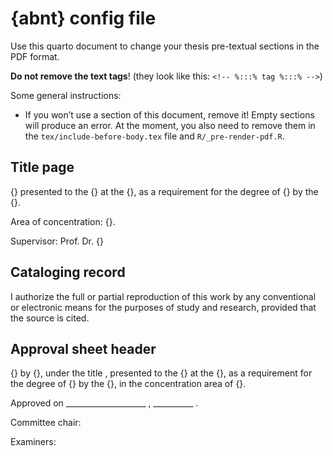 # {abnt} config file

Use this quarto document to change your thesis pre-textual sections in the PDF format.

__Do not remove the text tags__! (they look like this: `<!-- %:::% tag %:::% -->`)

Some general instructions:

* If you won't use a section of this document, remove it! Empty sections will produce an error. At the moment, you also need to remove them in the `tex/include-before-body.tex` file and `R/_pre-render-pdf.R`.

## Title page

<!-- %:::% title-page body begin %:::% -->
{\imprimirtipotrabalho} presented to the {\imprimirescola} at the {\imprimiruniversidade}, as a requirement for the degree of {\imprimirtituloacademico} by the {\imprimirprograma}.

\smallskip
Area of concentration: {\imprimirareadeconcentracao}.

\smallskip
Supervisor: Prof. Dr. {\imprimirorientador}
<!-- %:::% title-page body end %:::% -->

## Cataloging record

<!-- %:::% cataloging-record body begin %:::% -->
I authorize the full or partial reproduction of this work by any conventional or electronic means for the purposes of study and research, provided that the source is cited.
\small


\vfill
\begin{center}
CATALOGUING IN PUBLICATION

(University of São Paulo. School of Arts, Sciences and Humanities. Library)

{\tiny CRB 8-4936}

\medskip
\ABNTEXfontereduzida
\setlength{\fboxsep}{1cm}
\fbox{
\begin{minipage}[c][6cm]{12cm}
Azevedo, Daniel Kachvartanian de

\hspace{0.5cm} {\imprimirtitulo}  / {\imprimirautor} ; supervisor, {\imprimirorientador}. -- {\imprimirdata}

\hspace{0.5cm} {\thelastpage} p : il.

\smallskip
\hspace{0.5cm} {\imprimirtipotrabalho} (\imprimirtituloacademico) -- {\imprimirprograma}, {\imprimirescola}, {\imprimiruniversidade}.

\hspace{0.5cm} {\imprimirnotadeversao}.

\smallskip
\hspace{0.5cm} 1. Complexity science. 2. Chronobiology. 3. Biological rhythms. 4. Chronotypes. 5. Circadian phenotypes. 6. Entrainment. 7. Latitude. I. Rodrigues Neto, Camilo, supervisor II. Title.

\end{minipage}
}
\end{center}
\vspace{\hugeskipamount}
<!-- %:::% cataloging-record body end %:::% -->

## Approval sheet header

<!-- %:::% approval-sheet body begin %:::% -->
{\imprimirtipotrabalho} by {\imprimirautor}, under the title \textbf{\imprimirtitulo}, presented to the {\imprimirescola} at the {\imprimiruniversidade}, as a requirement for the degree of {\imprimirtituloacademico} by the {\imprimirprograma}, in the concentration area of {\imprimirareadeconcentracao}.

\vspace{\hugeskipamount}
Approved on \_\_\_\_\_\_\_\_\_\_\_\_\_\_\_\_\_\_\_\_ , \_\_\_\_\_\_\_\_\_\_ .

\vspace{\hugeskipamount}
\begin{center}
  Examination committee
\end{center}

\vspace{\smallskipamount}
Committee chair:

\vspace{\tinyskipamount}
\begingroup

\AtBeginEnvironment{tabular}{
  \normalsize
  \renewcommand{\arraystretch}{2}
}

\setlength{\arrayrulewidth}{0pt}
\setlength{\tabcolsep}{0cm}
\begin{tabular}{m{2cm} P{14cm}}
  Prof. Dr. & \_\_\_\_\_\_\_\_\_\_\_\_\_\_\_\_\_\_\_\_\_\_\_\_\_\_\_\_\_\_\_\_\_\_\_\_\_\_\_\_\_\_\_\_\_\_\_\_\_\_\_\_\_\_\_ \\
  Institution & \_\_\_\_\_\_\_\_\_\_\_\_\_\_\_\_\_\_\_\_\_\_\_\_\_\_\_\_\_\_\_\_\_\_\_\_\_\_\_\_\_\_\_\_\_\_\_\_\_\_\_\_\_\_\_ \\
\end{tabular}

\vspace{\bigskipamount}
Examiners:

\vspace{\tinyskipamount}
\begin{tabular}{m{2cm} P{14cm}}
  Prof. Dr. & \_\_\_\_\_\_\_\_\_\_\_\_\_\_\_\_\_\_\_\_\_\_\_\_\_\_\_\_\_\_\_\_\_\_\_\_\_\_\_\_\_\_\_\_\_\_\_\_\_\_\_\_\_\_\_ \\
  Institution & \_\_\_\_\_\_\_\_\_\_\_\_\_\_\_\_\_\_\_\_\_\_\_\_\_\_\_\_\_\_\_\_\_\_\_\_\_\_\_\_\_\_\_\_\_\_\_\_\_\_\_\_\_\_\_ \\
  Evaluation & \_\_\_\_\_\_\_\_\_\_\_\_\_\_\_\_\_\_\_\_\_\_\_\_\_\_\_\_\_\_\_\_\_\_\_\_\_\_\_\_\_\_\_\_\_\_\_\_\_\_\_\_\_\_\_ \\
\end{tabular}

\vspace{\smallskipamount}
\begin{tabular}{m{2cm} P{14cm}}
  Prof. Dr. & \_\_\_\_\_\_\_\_\_\_\_\_\_\_\_\_\_\_\_\_\_\_\_\_\_\_\_\_\_\_\_\_\_\_\_\_\_\_\_\_\_\_\_\_\_\_\_\_\_\_\_\_\_\_\_ \\
  Institution & \_\_\_\_\_\_\_\_\_\_\_\_\_\_\_\_\_\_\_\_\_\_\_\_\_\_\_\_\_\_\_\_\_\_\_\_\_\_\_\_\_\_\_\_\_\_\_\_\_\_\_\_\_\_\_ \\
  Evaluation & \_\_\_\_\_\_\_\_\_\_\_\_\_\_\_\_\_\_\_\_\_\_\_\_\_\_\_\_\_\_\_\_\_\_\_\_\_\_\_\_\_\_\_\_\_\_\_\_\_\_\_\_\_\_\_ \\
\end{tabular}

\vspace{\smallskipamount}
\begin{tabular}{m{2cm} P{14cm}}
  Prof. Dr. & \_\_\_\_\_\_\_\_\_\_\_\_\_\_\_\_\_\_\_\_\_\_\_\_\_\_\_\_\_\_\_\_\_\_\_\_\_\_\_\_\_\_\_\_\_\_\_\_\_\_\_\_\_\_\_ \\
  Institution & \_\_\_\_\_\_\_\_\_\_\_\_\_\_\_\_\_\_\_\_\_\_\_\_\_\_\_\_\_\_\_\_\_\_\_\_\_\_\_\_\_\_\_\_\_\_\_\_\_\_\_\_\_\_\_ \\
  Evaluation & \_\_\_\_\_\_\_\_\_\_\_\_\_\_\_\_\_\_\_\_\_\_\_\_\_\_\_\_\_\_\_\_\_\_\_\_\_\_\_\_\_\_\_\_\_\_\_\_\_\_\_\_\_\_\_ \\
\end{tabular}
\endgroup
<!-- %:::% approval-sheet body end %:::% -->
